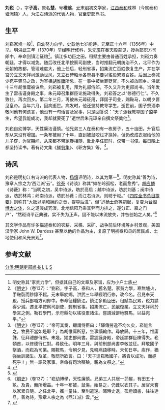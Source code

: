 {{NoteTA
|T=zh-hant:劉崧;zh-hans:刘崧
|1=zh-hant:崧;zh-hans:崧
}}
'''刘崧'''（{{bd|1321年||1381年|}}），字'''子高'''，原名'''楚'''，号'''槎翁'''，[[元朝|元]]末[[明朝|明]]初文学家，[[江西|江西]][[泰和|泰和]]珠林（今属泰和[[塘洲镇|塘洲镇]]）人，为[[江右诗派|江右诗派]]的代表人物，官至[[吏部尚书|吏部尚书]]。

==生平==
刘崧家境一般<ref>明史称其“家贫力学”，但据其自己的文章及家谱，应为小户士族</ref>，自幼努力向学，史载他七岁能诗。元[[至正|至正]]十六年（1356年）中举。明[[洪武|洪武]]三年（1370年）举[[经明行修|经明行修]]科，[[朱元璋|朱元璋]]在奉天殿召见，授兵部职方司郎中，奉命到镇江征粮<ref>《[[明史|明史]]》（卷137）：“劉崧，字子高，泰和人，舊名楚。家貧力學，寒無壚火，手皸裂而鈔錄不輟。元末舉於鄉。洪武三年舉經明行修，改今名。召見奉天殿，授兵部職方司郎中。奉命征糧鎮江。鎮江多勛臣田，租賦為民累，崧力請得少減。遷北平按察司副使，輕刑省事。招集流亡，民鹹復業。立文天祥祠於學宮之側。勒石學門，示府縣勿以徭役累諸生。嘗請減僻地驛馬，以益宛平。”</ref>。镇江多功臣之田，租赋主要由普通百姓承担，刘崧力奏朝廷，才得以减免。随后改任北平按察司副使，当时推翻元朝统治不久，北平作为元朝的故都，管理难度大，他上任后，轻刑省事，招集流亡百姓恢复生产，并在学宫旁立文天祥祠激励世风，又立石碑昭示各府县不要以徭役繁累百姓。后因上奏减少宛平驿马之政，为宰相[[胡惟庸|胡惟庸]]所忌，在一事中被坐罪贬官，不久被放回乡。洪武十三年胡惟庸被诛后，刘崧被复用，拜为礼部侍郎，不久又升为吏部尚书。当年发生了雷击谨身殿之事，朱元璋召集群臣论施政得失，刘崧答之以“修德行仁”。不久致仕，再次回乡。第二年三月，再被朱元璋征用，拜国子司业，赐鞍马，以朝夕晋见皇帝。当年六月，因病逝世。病发时，他还坚持教导学生，逝世前，国子祭酒李敬问他有何遗言，他没有一句话言及家事，只是回答说：“天子派我教导国子监学生，希望我能成功，我却就要死了”逝世后朱元璋亲自撰文祭奠他<ref>《[[明史|明史]]》（卷137）：“帝可其奏，顧謂侍臣曰：「驛傳勞逸不均久矣，崧能言之。牧民不當如是耶？」為胡惟庸所惡，坐事謫輸作。尋放歸。十三年，惟庸誅，征拜禮部侍郎。未幾，擢吏部尚書。雷震謹身殿，帝廷諭群臣陳得失。崧頓首，以修德行仁對。尋致仕。明年三月，與前刑部尚書李敬並征。拜敬國子祭酒，而崧為司業。賜鞍馬，令朝夕見，見輒燕語移時。未旬日卒。疾作，猶強坐訓諸生。及革，敬問所欲言。曰：「天子遣崧教國子，將責以成功，而遽死乎！」無一語及家事。帝命有司治殯殮，親為文祭之。”</ref>。

刘崧自幼博学，天性廉洁谨慎。他兄弟三人在泰和有一栋房子，五十亩田，升官后却从来没有增加。一条布被用了十年，直到被鼠咬烂才换掉，但仍改成衣服给他的儿子穿，为官期间，从来都不带家眷相随，赴北平任职时，仅带一书僮。每日晚上都坚持读书。著有诗文集《[[s:槎翁詩集|槎翁集]]》、《职方集》等。<ref name="ms">{{cite book | language = zh | author = 张廷玉等 | coauthors =  | title = 《明史》 | url =  | date = 清朝 | location =  | publisher =  | id =  | isbn =  | pages = [[s:明史/卷137|卷一百三十七]] }}</ref>。

==诗风==
刘崧是明初江右诗派的代表人物，[[杨慎|杨慎]]评明诗，以其为第一<ref name="">{{cite book | language = zh | author = 宋瑛、彭启瑞、周之镛 | coauthors =  | title = 《泰和县志》清光绪四年刊本 | url =  | date = 清朝 | location =  | publisher =  | id =  | isbn =  | pages = 卷十六 列传 }}</ref>。明史称其“善为诗，豫章人宗之为‘西江派’云”。[[徐泰|徐泰]]《诗谈》称其“如冬岭孤松，老而愈秀”。[[胡应麟|胡应麟]]《诗薮》称：“当明之初，吴中诗派，昉於高启；越中诗派，昉於刘基；闽中诗派，昉於林鸿；岭南诗派，昉於孙蕡；而江右诗派，则昉于崧。”《[[四库全书总目提要|四库全书总目提要]]》则称其“大抵以清和婉约之音，提导后进”，但“迨[[杨士奇|杨士奇]]等嗣起，复变为[[台阁体|台阁博大之体]]，久之遂浸成冗漫，北地信阳乃乘其弊而力排之，遂分正、嘉之门户”，“然崧诗平正典雅，实不失为正声。固不能以末流放失，并咎创始之人矣。”<ref>《[[明史|明史]]》（卷137）：“崧幼博學，天性廉慎。兄弟三人共居一茆屋，有田五十畝。及貴，無所增益。十年一布被，鼠傷，始易之，仍葺以衣其子。居官未嘗以家累自隨。之任北平，攜一童往，至則遣還。晡時史退，孤燈讀書，往往達旦。善為詩，豫章人宗之為《西江派》雲。”</ref>

其文学作品有许多描述泰和的农耕、采樵、采矿、战争前后环境等乡村景观，美国汉学家 John W. Dardess 甚至以他的作品为主，复原了明初泰和县的居民点、土地使用和风光景观<ref name="Dardess">{{cite journal | language = zh | author = John W. Dardess 著 王波 译 | title = 一幅明朝景观:从文学看江西泰和县的居民点、土地使用和劳动力 | url =  | journal = 《农业考古》 | volume = 1995年第1期、第3期 | issue =  | pages =  | year = 1995 | id =  }}</ref>。

==参考文献==
{{wikisource|明史/卷137}}
<div class="references-small">
<references />
</div>

{{start box}}
{{s-off}}
{{succession box|[[洪彝|洪彝]]|[[阮畯|阮畯]]|[[明朝吏部尚書|明朝吏部尚書]]|1380年}}
{{end box}}


[[分类:明朝吏部尚书|分类:明朝吏部尚书]]
[[分类:明朝詩人|L]]
[[分类:泰和人|L]]
[[分类:刘姓|S]]